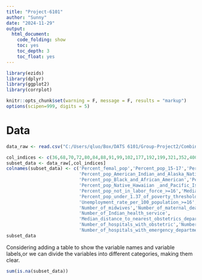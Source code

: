 ```yaml
---
title: "Project-6101"
author: "Sunny"
date: "2024-11-29"
output: 
  html_document:
    code_folding: show
    toc: yes
    toc_depth: 3
    toc_float: yes
---
```

```r
library(ezids)
library(dplyr)
library(ggplot2)
library(corrplot)
```




```r
knitr::opts_chunk$set(warning = F, message = F, results = "markup")
options(scipen=999, digits = 5) 
```

# Data


```r
data_raw <- read.csv("C:/Users/qluo/Box/DATS 6101/Group-Project2/Combined_SDOH_2019_2020.csv")
```

```r
col_indices <- c(36,68,70,72,80,84,88,91,99,102,177,192,199,321,352,400,529,627,640,660,666,678,681)
subset_data <- data_raw[,col_indices]
colnames(subset_data) <- c('Percent_femal_pop','Percent_pop_15-17','Percent_pop_18-29','Percent_pop_30-44',
                           'Percent_pop_American_Indian_and_Alaska_Native','Percent_pop_Asian',
                           'Percent_pop_Black_and_African_American','Percent_pop_Hispanic',
                           'Percent_pop_Native_Hawaiian _and_Pacific_Islander','Percent_pop_other_race',
                           'Percent_pop_not_in_labor_force_>=16','Median_household_income',
                           'Percent_pop_under_1.37_of_poverty_threshold',
                           'Unemployment_rate_per_100_population_>=16',
                           'Number_of_midwives','Number_of_maternal_deaths',
                           'Number_of_Indian_health_service',
                           'Median_distance_to_nearest_obstetrics_department','Numer_of_health_centers',
                           'Number_of_hospitals_with_obstetric','Number_of_hospitals_with_ICU',
                           'Number_of_hospitals_with_emergency_department','Percent_government_hospitals')
subset_data
```
Considering adding a table to show the variable names and variable labels,or we can divide the variables into different categories, making them clear.

```r
sum(is.na(subset_data))


```



